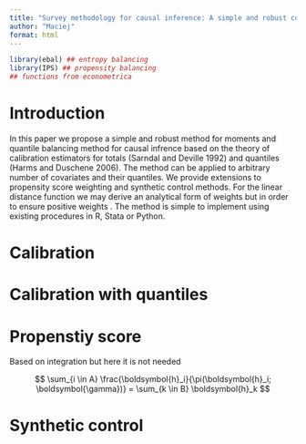 ```yaml
---
title: "Survey methodology for causal inference: A simple and robust covariate and quantile balancing method"
author: "Maciej"
format: html
---
```



```r
library(ebal) ## entropy balancing
library(IPS) ## propensity balancing
## functions from econometrica 
```

# Introduction 

In this paper we propose a simple and robust method for moments and quantile balancing method for causal infrence based on the theory of calibration estimators for totals (Sarndal and Deville 1992) and quantiles (Harms and Duschene 2006). The method can be applied to arbitrary number of covariates and their quantiles. We provide extensions to propensity score weighting and synthetic control methods. For the linear distance function we may derive an analytical form of weights but in order to ensure positive weights . The method is simple to implement using existing procedures in R, Stata or Python.


# Calibration

# Calibration with quantiles

# Propenstiy score

Based on integration but here it is not needed

$$
\sum_{i \in A} \frac{\boldsymbol{h}_i}{\pi(\boldsymbol{h}_i; \boldsymbol{\gamma})} = \sum_{k \in B} \boldsymbol{h}_k
$$

# Synthetic control


